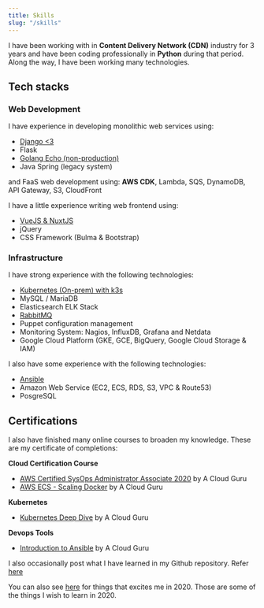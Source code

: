 ---
title: Skills
slug: "/skills"
---

I have been working with in **Content Delivery Network (CDN)** industry for 3 years and have been coding professionally in **Python** during that period. Along the way, I have been working many technologies.

## Tech stacks

### Web Development

I have experience in developing monolithic web services using:

- [Django <3](tags/django)
- Flask
- [Golang Echo (non-production)](tags/golang)
- Java Spring (legacy system)

and FaaS web development using: **AWS CDK**, Lambda, SQS, DynamoDB, API Gateway, S3, CloudFront

I have a little experience writing web frontend using:

- [VueJS & NuxtJS](tags/vue-js)
- jQuery
- CSS Framework (Bulma & Bootstrap)

### Infrastructure

I have strong experience with the following technologies:

- [Kubernetes (On-prem) with k3s](tags/kubernetes)
- MySQL / MariaDB
- Elasticsearch ELK Stack
- [RabbitMQ](tags/message-queue)
- Puppet configuration management
- Monitoring System: Nagios, InfluxDB, Grafana and Netdata
- Google Cloud Platform (GKE, GCE, BigQuery, Google Cloud Storage & IAM)

I also have some experience with the following technologies:

- [Ansible](https://github.com/sdil/learning/tree/master/ansible)
- Amazon Web Service (EC2, ECS, RDS, S3, VPC & Route53)
- PosgreSQL

## Certifications

I also have finished many online courses to broaden my knowledge. These are my certificate of completions:

**Cloud Certification Course**
- [AWS Certified SysOps Administrator Associate 2020](https://verify.acloud.guru/4A968CDFC398) by A Cloud Guru
- [AWS ECS - Scaling Docker](https://verify.acloud.guru/BC648C629A48) by A Cloud Guru

**Kubernetes**
- [Kubernetes Deep Dive](https://verify.acloud.guru/445E8386BBF0) by A Cloud Guru

**Devops Tools**
- [Introduction to Ansible](https://verify.acloud.guru/EE90B7C9B544) by A Cloud Guru

I also occasionally post what I have learned in my Github repository. Refer [here](https://github.com/sdil/learning)

You can also see [here](https://fadhil-blog.dev/2020-whats-next-for-me) for things that excites me in 2020. Those are some of the things I wish to learn in 2020.
